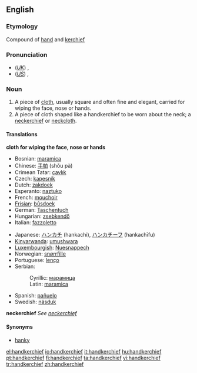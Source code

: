 ==English==

===Etymology===
Compound of [[hand]] and [[kerchief]]

===Pronunciation===
*(''[[Received Pronunciation|UK]]'') {{IPA|/ˈhæŋkətʃɪf/}}, {{SAMPA|/"h{Nk@tSIf/}}
*(''[[General American|US]]'') {{IPA|/ˈhæŋkɚtʃɪf/}}, {{SAMPA|/"h{Nk@`tSIf/}}

===Noun===
{{en-noun|handkerchieves}}

#A piece of [[cloth]], usually square and often fine and elegant, carried for wiping the face, nose or hands.
#A piece of cloth shaped like a handkerchief to be worn about the neck; a [[neckerchief]] or [[neckcloth]].

====Translations====
'''cloth for wiping the face, nose or hands'''
{{top}}
*Bosnian: [[maramica#Bosnian|maramica]] {{f}}
*Chinese: [[手帕]] (shǒu pà)
*Crimean Tatar: [[cavlık]]
*Czech: [[kapesník]] {{m}}
*Dutch: [[zakdoek]] {{m}}
*Esperanto: [[naztuko]]
*French: [[mouchoir]] {{m}}
*[[Frisian]]: [[bûsdoek]]
*German: [[Taschentuch]] {{m}}
*Hungarian: [[zseb]][[kendő]]
*Italian: [[fazzoletto]] {{m}}
{{mid}}
*Japanese: [[ハンカチ]] (hankachi), [[ハンカチーフ]] (hankachīfu)
*[[Kinyarwanda]]: [[umushwara]]
*[[Luxembourgish]]: [[Nuesnappech]]
*Norwegian: [[snørrfille]]
*Portuguese: [[lenço]] {{m}}
*Serbian:
*:Cyrillic: [[марамица#Serbian|марамица]] {{f}}
*:Latin: [[maramica#Serbian|maramica]] {{f}}
*Spanish: [[pañuelo]] {{m}}
*Swedish: [[näsduk]]
{{bottom}}

'''neckerchief'''
''See [[neckerchief]]''

====Synonyms====
*[[hanky]]

[[el:handkerchief]]
[[io:handkerchief]]
[[it:handkerchief]]
[[hu:handkerchief]]
[[pt:handkerchief]]
[[fi:handkerchief]]
[[ta:handkerchief]]
[[vi:handkerchief]]
[[tr:handkerchief]]
[[zh:handkerchief]]